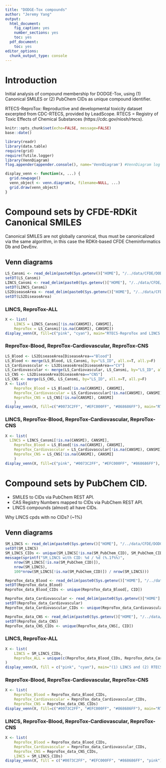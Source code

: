```yaml
---
title: "DODGE-Tox compounds"
author: "Jeremy Yang"
output:
  html_document:
    fig_caption: yes
    number_sections: yes
    toc: yes
  pdf_document:
    toc: yes
editor_options:
  chunk_output_type: console
---
```


# Introduction

Initial analysis of compound membership for DODGE-Tox, using (1) Canonical SMILES or (2) PubChem CIDs as
unique compound identifier.

RTECS-ReproTox: Reproductive and developmental toxicity dataset excerpted from CDC-RTECS, provided by LeadScope.
RTECS = Registry of Toxic Effects of Chemical Substances (https://cdc.gov/niosh/rtecs).

```r
knitr::opts_chunk$set(echo=FALSE, message=FALSE)
base::date() 
```          
             
```r
library(readr)
library(data.table)
require(grid)
require(futile.logger)
library(VennDiagram)
flog.appender(appender.console(), name='VennDiagram') #VennDiagram log messages to console.

display_venn <- function(x, ...) {
  grid.newpage()
  venn_object <- venn.diagram(x, filename=NULL, ...)
  grid.draw(venn_object)
}
```

# Compound sets by CFDE-RDKit Canonical SMILES

Canonical SMILES are not globally canonical, thus must be canonicalized via the same algorithm, in this case the RDKit-based CFDE Cheminformatics Db and DevEnv.

## Venn diagrams

```r
LS_Cansmi <- read_delim(paste0(Sys.getenv()["HOME"], "/../data/CFDE/DODGETox/LS_Mapping_UMiami_std_can.smi"), "\t", col_names=c("CANSMI", "LS_ID"))
setDT(LS_Cansmi)
LINCS_Cansmi <- read_delim(paste0(Sys.getenv()["HOME"], "/../data/CFDE/DODGETox/SM_LINCS_10272021_std_can.smi"), "\t", col_names=c("CANSMI", "LCS_ID"))
setDT(LINCS_Cansmi)
LS2DiseaseArea <- read_delim(paste0(Sys.getenv()["HOME"], "/../data/CFDE/DODGETox/LS_mapping_MSSM.tsv"), "\t", col_names=c("LS_ID", "DiseaseArea"))
setDT(LS2DiseaseArea)
```

### LINCS, ReproTox-ALL

```r
X <- list(
	LINCS = LINCS_Cansmi[!is.na(CANSMI), CANSMI], 
	ReproTox = LS_Cansmi[!is.na(CANSMI), CANSMI])
display_venn(X, fill=c("pink", "cyan"), main="RTECS-ReproTox and LINCS chemical datasets by CFDE-RDKit-Cansmi")
```

### ReproTox-Blood, ReproTox-Cardiovascular, ReproTox-CNS

```r
LS_Blood <- LS2DiseaseArea[DiseaseArea=="Blood"]
LS_Blood <- merge(LS_Blood, LS_Cansmi, by="LS_ID", all.x=T, all.y=F)
LS_Cardiovascular <- LS2DiseaseArea[DiseaseArea=="CV"]
LS_Cardiovascular <- merge(LS_Cardiovascular, LS_Cansmi, by="LS_ID", all.x=T, all.y=F)
LS_CNS <- LS2DiseaseArea[DiseaseArea=="CNS"]
LS_CNS <- merge(LS_CNS, LS_Cansmi, by="LS_ID", all.x=T, all.y=F)
X <- list(
	ReproTox_Blood = LS_Blood[!is.na(CANSMI), CANSMI],
	ReproTox_Cardiovascular = LS_Cardiovascular[!is.na(CANSMI), CANSMI],
	ReproTox_CNS = LS_CNS[!is.na(CANSMI), CANSMI]
	)
display_venn(X, fill=c("#0073C2FF", "#EFC000FF", "#868686FF"), main="RTECS-ReproTox chemical datasets by CFDE-RDKit-Cansmi")
```

### LINCS, ReproTox-Blood, ReproTox-Cardiovascular, ReproTox-CNS

```r
X <- list(
  LINCS = LINCS_Cansmi[!is.na(CANSMI), CANSMI],
	ReproTox_Blood = LS_Blood[!is.na(CANSMI), CANSMI],
	ReproTox_Cardiovascular = LS_Cardiovascular[!is.na(CANSMI), CANSMI],
	ReproTox_CNS = LS_CNS[!is.na(CANSMI), CANSMI]
	)
display_venn(X, fill=c("pink", "#0073C2FF", "#EFC000FF", "#868686FF"), main="LINCS and RTECS-ReproTox chemical datasets by CFDE-RDKit-Cansmi")
```


# Compound sets by PubChem CID.

* SMILES to CIDs via PubChem REST API.
* CAS Registry Numbers mapped to CIDs via PubChem REST API.
* LINCS compounds (almost) all have CIDs.

Why LINCS cpds with no CIDs? (~1%)

## Venn diagrams

```r
SM_LINCS <- read_delim(paste0(Sys.getenv()["HOME"], "/../data/CFDE/DODGETox/SM_LINCS_10272021.tsv"), "\t")
setDT(SM_LINCS)
SM_LINCS_CIDs <- unique(SM_LINCS[!is.na(SM_PubChem_CID), SM_PubChem_CID])
message(sprintf("SM_LINCS with CID: %d / %d (%.1f%%)", 
	nrow(SM_LINCS[!is.na(SM_PubChem_CID)]),
	nrow(SM_LINCS),
	100*nrow(SM_LINCS[!is.na(SM_PubChem_CID)]) / nrow(SM_LINCS)))
```



```r
ReproTox_data_Blood <- read_delim(paste0(Sys.getenv()["HOME"], "/../data/CFDE/DODGETox/ReproTox_data-Blood_PubChem_cas2cid.tsv"), "\t")
setDT(ReproTox_data_Blood)
ReproTox_data_Blood_CIDs <- unique(ReproTox_data_Blood[, CID])

ReproTox_data_Cardiovascular <- read_delim(paste0(Sys.getenv()["HOME"], "/../data/CFDE/DODGETox/ReproTox_data-Cardiovascular_PubChem_cas2cid.tsv"), "\t")
setDT(ReproTox_data_Cardiovascular)
ReproTox_data_Cardiovascular_CIDs <- unique(ReproTox_data_Cardiovascular[, CID])

ReproTox_data_CNS <- read_delim(paste0(Sys.getenv()["HOME"], "/../data/CFDE/DODGETox/ReproTox_data-CNS_PubChem_cas2cid.tsv"), "\t")
setDT(ReproTox_data_CNS)
ReproTox_data_CNS_CIDs <- unique(ReproTox_data_CNS[, CID])
```

### LINCS, ReproTox-ALL

```r
X <- list(
	LINCS = SM_LINCS_CIDs,
	ReproTox_ALL = unique(c(ReproTox_data_Blood_CIDs, ReproTox_data_Cardiovascular_CIDs, ReproTox_data_CNS_CIDs))
)
display_venn(X, fill = c("pink", "cyan"), main="(1) LINCS and (2) RTECS-ReproTox chemical datasets (combined) by CID")
```

### ReproTox-Blood, ReproTox-Cardiovascular, ReproTox-CNS

```r
X <- list(
	ReproTox_Blood = ReproTox_data_Blood_CIDs, 
	ReproTox_Cardiovascular = ReproTox_data_Cardiovascular_CIDs, 
	ReproTox_CNS = ReproTox_data_CNS_CIDs)
display_venn(X, fill=c("#0073C2FF", "#EFC000FF", "#868686FF"), main="RTECS-ReproTox chemical datasets by CID")
```


### LINCS, ReproTox-Blood, ReproTox-Cardiovascular, ReproTox-CNS

```r
X <- list(
	ReproTox_Blood = ReproTox_data_Blood_CIDs, 
	ReproTox_Cardiovascular = ReproTox_data_Cardiovascular_CIDs, 
	ReproTox_CNS = ReproTox_data_CNS_CIDs,
	LINCS = SM_LINCS_CIDs)
display_venn(X, fill = c("#0073C2FF", "#EFC000FF", "#868686FF", "pink"), main="LINCS and RTECS-ReproTox chemical datasets by CID")
```
